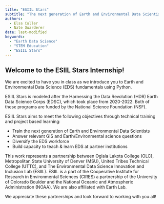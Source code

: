 ```yaml
---
title: "ESIIL Stars"
subtitle: "The next generation of Earth and Environmental Data Scientists"
authors:
  - Elsa Culler
  - Nate Quarderer
date: last-modified
keywords:
  - "Earth Data Science"
  - "STEM Education"
  - "ESIIL Stars"
---
```


## Welcome to the ESIIL Stars Internship! 

We are excited to have you in class as we introduce you to Earth and Environmental Data Science (EDS) fundamentals using Python.

ESIIL Stars is modeled after the Harnessing the Data Revolution (HDR) Earth Data Science Corps (EDSC), which took place from 2020-2022. Both of these programs are funded by the National Science Foundation (NSF).

ESIIL Stars aims to meet the following objectives through technical training and project based learning:

  - Train the next generation of Earth and Environmental Data Scientists
  - Answer relevant GIS and Earth/Environmental science questions
  - Diversify the EDS workforce
  - Build capacity to teach & learn EDS at partner institutions

This work represents a partnership between Oglala Lakota College (OLC), Metropolitan State University of Denver (MSU), United Tribes Technical College (UTTC), and The Environmental Data Science Innovation and Inclusion Lab (ESIIL). ESIIL is a part of the Cooperative Institute for Research in Environmental Sciences (CIRES) a partnership of the University of Colorado Boulder and the National Oceanic and Atmospheric Administration (NOAA). We are also affiliated with Earth Lab.

We appreciate these partnerships and look forward to working with you all!